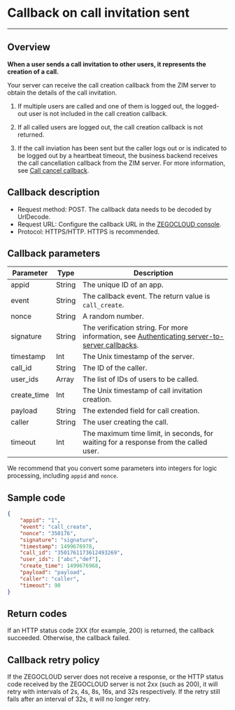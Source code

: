 

# Callback on call invitation sent

---

## Overview

**When a user sends a call invitation to other users, it represents the creation of a call.**

Your server can receive the call creation callback from the ZIM server to obtain the details of the call invitation.

<Note title="Note">

1. If multiple users are called and one of them is logged out, the logged-out user is not included in the call creation callback.

2. If all called users are logged out, the call creation callback is not returned.

3. If the call inviation has been sent but the caller logs out or is indicated to be logged out by a heartbeat timeout, the business backend receives the call cancellation callback from the ZIM server. For more information, see [Call cancel callback](./Call%20invitation%20canceled.mdx).

</Note>

## Callback description

- Request method: POST.
  <Note title="Note">
  The callback data needs to be decoded by UrlDecode.
  </Note>
- Request URL: Configure the callback URL in the [ZEGOCLOUD console](https://console.zegocloud.com/account/login).
- Protocol: HTTPS/HTTP. HTTPS is recommended.

## Callback parameters

| Parameter| Type| Description|
|----------|----------|----------|
| appid| String| The unique ID of an app.|
| event| String| The callback event. The return value is `call_create`.|
| nonce| String| A random number.|
| signature| String| The verification string. For more information, see [Authenticating server-to-server callbacks](./Authenticating%20server-to-server%20callbacks.mdx).|
| timestamp| Int| The Unix timestamp of the server.|
| call_id| String| The ID of the caller.|
| user_ids| Array| The list of IDs of users to be called.|
| create_time| Int| The Unix timestamp of call invitation creation.|
| payload| String| The extended field for call creation.|
| caller| String| The user creating the call.|
| timeout | Int | The maximum time limit, in seconds, for waiting for a response from the called user. |

<Note title="Note">

We recommend that you convert some parameters into integers for logic processing, including `appid` and `nonce`.
</Note>

## Sample code

```json
{
    "appid": "1",
    "event": "call_create",
    "nonce": "350176",
    "signature": "signature",
    "timestamp": 1499676978,
    "call_id": "3501761173612493269",
    "user_ids": ["abc","def"],
    "create_time": 1499676968,
    "payload": "payload",
    "caller": "caller",
    "timeout": 90
}
```

## Return codes

If an HTTP status code 2XX (for example, 200) is returned, the callback succeeded. Otherwise, the callback failed.

## Callback retry policy

If the ZEGOCLOUD server does not receive a response, or the HTTP status code received by the ZEGOCLOUD server is not 2xx (such as 200), it will retry with intervals of 2s, 4s, 8s, 16s, and 32s respectively. If the retry still fails after an interval of 32s, it will no longer retry.
